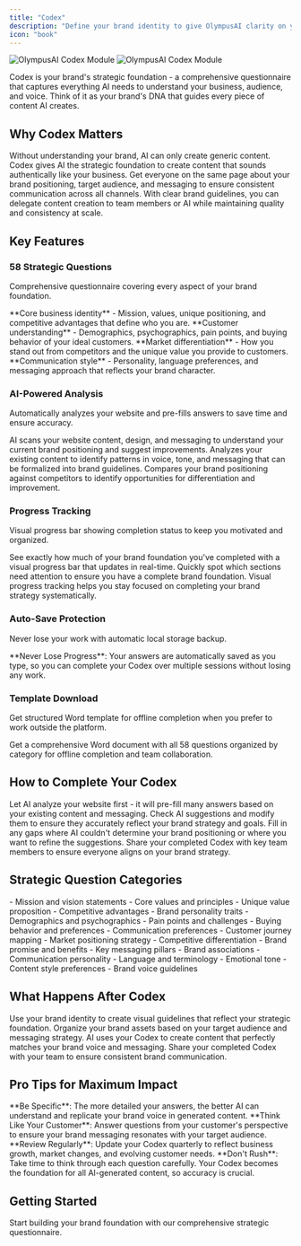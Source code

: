 ```yaml
---
title: "Codex"
description: "Define your brand identity to give OlympusAI clarity on your business"
icon: "book"
---
```


<img
  className="block dark:hidden"
  src="/images/codex-light.png"
  alt="OlympusAI Codex Module"
/>
<img
  className="hidden dark:block"
  src="/images/codex-dark.png"
  alt="OlympusAI Codex Module"
/>

Codex is your brand's strategic foundation - a comprehensive questionnaire that captures everything AI needs to understand your business, audience, and voice. Think of it as your brand's DNA that guides every piece of content AI creates.

## Why Codex Matters

<AccordionGroup>
  <Accordion title="AI Needs Context to Create Great Content" icon="brain">
    Without understanding your brand, AI can only create generic content. Codex gives AI the strategic foundation to create content that sounds authentically like your business.
  </Accordion>
  
  <Accordion title="Align Your Team on Brand Strategy" icon="users">
    Get everyone on the same page about your brand positioning, target audience, and messaging to ensure consistent communication across all channels.
  </Accordion>
  
  <Accordion title="Scale Content Creation Confidently" icon="rocket">
    With clear brand guidelines, you can delegate content creation to team members or AI while maintaining quality and consistency at scale.
  </Accordion>
</AccordionGroup>

## Key Features

### 58 Strategic Questions

Comprehensive questionnaire covering every aspect of your brand foundation.

<CardGroup cols={2}>
  <Card title="Brand Foundation" icon="building" color="#0D9373">
    **Core business identity** - Mission, values, unique positioning, and competitive advantages that define who you are.
  </Card>
  
  <Card title="Target Audience" icon="users" color="#07C983">
    **Customer understanding** - Demographics, psychographics, pain points, and buying behavior of your ideal customers.
  </Card>
  
  <Card title="Brand Positioning" icon="bullseye" color="#0D9373">
    **Market differentiation** - How you stand out from competitors and the unique value you provide to customers.
  </Card>
  
  <Card title="Voice & Tone" icon="microphone" color="#07C983">
    **Communication style** - Personality, language preferences, and messaging approach that reflects your brand character.
  </Card>
</CardGroup>

### AI-Powered Analysis

Automatically analyzes your website and pre-fills answers to save time and ensure accuracy.

<AccordionGroup>
  <Accordion title="Website Analysis" icon="globe">
    AI scans your website content, design, and messaging to understand your current brand positioning and suggest improvements.
  </Accordion>
  
  <Accordion title="Content Review" icon="file-text">
    Analyzes your existing content to identify patterns in voice, tone, and messaging that can be formalized into brand guidelines.
  </Accordion>
  
  <Accordion title="Competitive Insights" icon="chart-bar">
    Compares your brand positioning against competitors to identify opportunities for differentiation and improvement.
  </Accordion>
</AccordionGroup>

### Progress Tracking

Visual progress bar showing completion status to keep you motivated and organized.

<Steps>
  <Step title="Track Your Progress">
    See exactly how much of your brand foundation you've completed with a visual progress bar that updates in real-time.
  </Step>
  
  <Step title="Identify Gaps">
    Quickly spot which sections need attention to ensure you have a complete brand foundation.
  </Step>
  
  <Step title="Stay Motivated">
    Visual progress tracking helps you stay focused on completing your brand strategy systematically.
  </Step>
</Steps>

### Auto-Save Protection

Never lose your work with automatic local storage backup.

<Tip>
**Never Lose Progress**: Your answers are automatically saved as you type, so you can complete your Codex over multiple sessions without losing any work.
</Tip>

### Template Download

Get structured Word template for offline completion when you prefer to work outside the platform.

<Card title="Download Template" icon="download" href="#">
  Get a comprehensive Word document with all 58 questions organized by category for offline completion and team collaboration.
</Card>

## How to Complete Your Codex

<Steps>
  <Step title="Start with AI Analysis">
    Let AI analyze your website first - it will pre-fill many answers based on your existing content and messaging.
  </Step>
  
  <Step title="Review Pre-filled Answers">
    Check AI suggestions and modify them to ensure they accurately reflect your brand strategy and goals.
  </Step>
  
  <Step title="Complete Missing Sections">
    Fill in any gaps where AI couldn't determine your brand positioning or where you want to refine the suggestions.
  </Step>
  
  <Step title="Validate with Your Team">
    Share your completed Codex with key team members to ensure everyone aligns on your brand strategy.
  </Step>
</Steps>

## Strategic Question Categories

<AccordionGroup>
  <Accordion title="Brand Foundation (15 questions)" icon="building">
    - Mission and vision statements
    - Core values and principles  
    - Unique value proposition
    - Competitive advantages
    - Brand personality traits
  </Accordion>
  
  <Accordion title="Target Audience (18 questions)" icon="users">
    - Demographics and psychographics
    - Pain points and challenges
    - Buying behavior and preferences
    - Communication preferences
    - Customer journey mapping
  </Accordion>
  
  <Accordion title="Brand Positioning (12 questions)" icon="bullseye">
    - Market positioning strategy
    - Competitive differentiation
    - Brand promise and benefits
    - Key messaging pillars
    - Brand associations
  </Accordion>
  
  <Accordion title="Voice & Tone (13 questions)" icon="microphone">
    - Communication personality
    - Language and terminology
    - Emotional tone
    - Content style preferences
    - Brand voice guidelines
  </Accordion>
</AccordionGroup>

## What Happens After Codex

<CardGroup cols={2}>
  <Card title="Design System Creation" icon="paintbrush" href="/modules/brand/design">
    Use your brand identity to create visual guidelines that reflect your strategic foundation.
  </Card>
  
  <Card title="Asset Organization" icon="images" href="/modules/brand/media">
    Organize your brand assets based on your target audience and messaging strategy.
  </Card>
  
  <Card title="AI Content Generation" icon="wand-magic-sparkles" href="/modules/dashboard">
    AI uses your Codex to create content that perfectly matches your brand voice and messaging.
  </Card>
  
  <Card title="Team Alignment" icon="users">
    Share your completed Codex with your team to ensure consistent brand communication.
  </Card>
</CardGroup>

## Pro Tips for Maximum Impact

<Tip>
**Be Specific**: The more detailed your answers, the better AI can understand and replicate your brand voice in generated content.
</Tip>

<Tip>
**Think Like Your Customer**: Answer questions from your customer's perspective to ensure your brand messaging resonates with your target audience.
</Tip>

<Tip>
**Review Regularly**: Update your Codex quarterly to reflect business growth, market changes, and evolving customer needs.
</Tip>

<Warning>
**Don't Rush**: Take time to think through each question carefully. Your Codex becomes the foundation for all AI-generated content, so accuracy is crucial.
</Warning>

## Getting Started

<Card title="Begin Your Codex" icon="play" href="https://app.etho.net/brand/codex">
  Start building your brand foundation with our comprehensive strategic questionnaire.
</Card>
